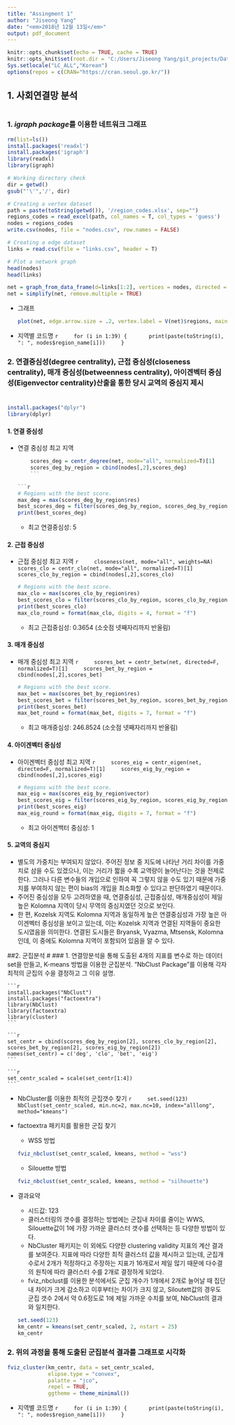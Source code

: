 ```yaml
---
title: "Assingment 1"
author: "Jiseong Yang"
date: "<em>2018년 12월 13일</em>"
output: pdf_document
---
```


```r
knitr::opts_chunk$set(echo = TRUE, cache = TRUE)
knitr::opts_knit$set(root.dir = 'C:/Users/Jiseong Yang/git_projects/Data-Science-and-R/Assignment1')
Sys.setlocale("LC_ALL","Korean")
options(repos = c(CRAN="https://cran.seoul.go.kr/"))
```

## 1. 사회연결망 분석
# 
### 1. <em>igraph package</em>를 이용한 네트워크 그래프

```r
rm(list=ls())
install.packages('readxl')
install.packages('igraph')
library(readxl)
library(igraph)
```

```r
# Working directory check
dir = getwd()
gsub("'\'",'/', dir)

# Creating a vertex dataset
path = paste(toString(getwd()), '/region_codes.xlsx', sep="")
regions_codes = read_excel(path, col_names = T, col_types = 'guess')
nodes = regions_codes
write.csv(nodes, file = "nodes.csv", row.names = FALSE)

# Creating a edge dataset
links = read.csv(file = "links.csv", header = T)
```

```r
# Plot a network graph
head(nodes)
head(links)

net = graph_from_data_frame(d=links[1:2], vertices = nodes, directed = FALSE)
net = simplify(net, remove.multiple = TRUE)
```

  * 그래프
  
    ```r
    plot(net, edge.arrow.size = .2, vertex.label = V(net)$regions, main = "Medieval Russian Trade Network")
    ```

  * 지역별 코드명
    ```r
    for (i in 1:39) {
      print(paste(toString(i), ": ", nodes$region_name[i]))
    }
    ```

### 2. 연결중심성(degree centrality), 근접 중심성(closeness centrality), 매개 중심성(betweenness centrality), 아이겐벡터 중심성(Eigenvector centrality)산출을 통한 당시 교역의 중심지 제시
#
```r
install.packages("dplyr")
library(dplyr)
```

#### 1. 연결 중심성

  * 연결 중심성 최고 지역
    ```r
    scores_deg = centr_degree(net, mode="all", normalized=T)[1]
    scores_deg_by_region = cbind(nodes[,2],scores_deg)
    ```
    
    ```r
    # Regions with the best score.
    max_deg = max(scores_deg_by_region$res)
    best_scores_deg = filter(scores_deg_by_region, scores_deg_by_region$res == max_deg)
    print(best_scores_deg)
    ```
    * 최고 연결중심성: 5

#### 2. 근접 중심성

* 근접 중심성 최고 지역
    ```r
    closeness(net, mode="all", weights=NA)
    scores_clo = centr_clo(net, mode="all", normalized=T)[1]
    scores_clo_by_region = cbind(nodes[,2],scores_clo)
    ```
    
    ```r
    # Regions with the best score.
    max_clo = max(scores_clo_by_region$res)
    best_scores_clo = filter(scores_clo_by_region, scores_clo_by_region$res == max_clo)
    print(best_scores_clo)
    max_clo_round = format(max_clo, digits = 4, format = "f")
    ```
    * 최고 근접중심성: 0.3654 (소숫점 넷째자리까지 반올림)
    
#### 3. 매개 중심성
* 매개 중심성 최고 지역
    ```r
    scores_bet = centr_betw(net, directed=F, normalized=T)[1]
    scores_bet_by_region = cbind(nodes[,2],scores_bet)
    ```
    
    ```r
    # Regions with the best score.
    max_bet = max(scores_bet_by_region$res)
    best_scores_bet = filter(scores_bet_by_region, scores_bet_by_region$res == max_bet)
    print(best_scores_bet)
    max_bet_round = format(max_bet, digits = 7, format = "f")
    ```
    * 최고 매개중심성: 246.8524 (소숫점 넷째자리까지 반올림)
    
#### 4. 아이겐벡터 중심성
* 아이겐벡터 중심성 최고 지역
    ```r
    scores_eig = centr_eigen(net, directed=F, normalized=T)[1]
    scores_eig_by_region = cbind(nodes[,2],scores_eig)
    ```
    
    ```r
    # Regions with the best score.
    max_eig = max(scores_eig_by_region$vector)
    best_scores_eig = filter(scores_eig_by_region, scores_eig_by_region$vector == max_eig)
    print(best_scores_eig)
    max_eig_round = format(max_eig, digits = 7, format = "f")
    ```
    * 최고 아이겐백터 중심성: 1
    

#### 5. 교역의 중심지
  * 별도의 가중치는 부여되지 않았다. 주어진 정보 중 지도에 나타난 거리 차이를 가중치로 삼을 수도 있겠으나, 이는 거리가 짧을 수록 교역량이 늘어난다는 것을 전제로 한다. 그러나 다른 변수들의 개입으로 인하여 꼭 그렇지 않을 수도 있기 때문에 가중치를 부여하지 않는 편이 bias의 개입을 최소화할 수 있다고 판단하였기 때문이다.  
  * 주어진 중심성을 모두 고려하였을 때, 연결중심성, 근접중심성, 매개중심성이 제일 높은 Kolomna 지역이 당시 무역의 중심지였던 것으로 보인다. 
  * 한 편, Kozelsk 지역도 Kolomna 지역과 동일하게 높은 연결중심성과 가장 높은 아이겐벡터 중심성을 보이고 있는데, 이는 Kozelsk 지역과 연결된 지역들이 중요한 도시였음을 의미한다. 연결된 도시들은 Bryansk, Vyazma, Mtsensk, Kolomna인데, 이 중에도 Kolomna 지역이 포함되어 있음을 알 수 있다. 

##2. 군집분석
#
### 1. 연결망분석을 통해 도출된 4개의 지표를 변수로 하는 데이터 set을 만들고, K-means 방법을 이용한 군집분석. “NbClust Package”를 이용해 각자 최적의 군집의 수을 결정하고 그 이유 설명.

    ```r
    install.packages("NbClust")
    install.packages("factoextra")
    library(NbClust)
    library(factoextra)
    library(cluster)
    ```
    
    ```r
    set_centr = cbind(scores_deg_by_region[2], scores_clo_by_region[2], scores_bet_by_region[2], scores_eig_by_region[2])
    names(set_centr) = c('deg', 'clo', 'bet', 'eig')
    ```
    
    ```r
    set_centr_scaled = scale(set_centr[1:4])
    ```
    
  * NbCluster를 이용한 최적의 군집갯수 찾기
    ```r
    set.seed(123)
    NbClust(set_centr_scaled, min.nc=2, max.nc=10, index="alllong", method="kmeans")
    ```
    
  * factoextra 패키지를 활용한 군집 찾기 
    * WSS 방법
    ```r
    fviz_nbclust(set_centr_scaled, kmeans, method = "wss")
    ```
    * Silouette 방법
    ```r
    fviz_nbclust(set_centr_scaled, kmeans, method = "silhouette")
    ```
      
  * 결과요약
      * 시드값: 123
      * 클러스터링의 갯수를 결정하는 방법에는 군집내 차이를 줄이는 WWS, Silouette값이 1에 가장 가까운 클러스터 갯수를 선택하는 등 다양한 방법이 있다. 
      * NbCluster 패키지는 이 외에도 다양한 clustering validity 지표의 계산 결과를 보여준다. 지표에 따라 다양한 최적 클러스터 값을 제시하고 있는데, 군집개수로서 2개가 적정하다고 주장하는 지표가 16개로서 제일 많기 때문에 다수결의 원칙에 따라 클러스터 수를 2개로 결정하게 되었다. 
      * fviz_nbclust를 이용한 분석에서도 군집 개수가 1개에서 2개로 늘어날 때 집단 내 차이가 크게 감소하고 이후부터는 차이가 크지 않고, Siloutett값의 경우도 군집 갯수 2에서 약 0.6정도로 1에 제일 가까운 수치를 보여, NbClust의 결과와 일치한다.

    ```r
    set.seed(123)
    km_centr = kmeans(set_centr_scaled, 2, nstart = 25)
    km_centr
    ```

### 2. 위의 과정을 통해 도출된 군집분석 결과를 그래프로 시각화

```r
fviz_cluster(km_centr, data = set_centr_scaled,
             elipse.type = "convex",
             palatte = "jco",
             repel = TRUE,
             ggtheme = theme_minimal())
```

* 지역별 코드명
    ```r
    for (i in 1:39) {
      print(paste(toString(i), ": ", nodes$region_name[i]))
    }
    ```


